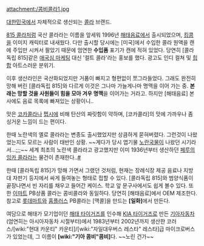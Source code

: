 attachment:/콤비콜라1.jpg

[[대한민국]]에서 자체적으로 생산되는 [[콜라]] 브랜드.

[[815 콜라]]처럼 국산 콜라라는 이름을 앞세워 1996년 [[해태음료]]에서 출시되었으며, [[킹콩]]을 이미지 캐릭터로 내새웠다. 다만 출시할 당시에는 [미국]에서 수입한 콜라 원액을 캔에 주입만 시켜서 팔았기 때문에 엄연한 '''수입품''' 표기가 캔에 적혀 있었다. 당연히 [콜라독립 815]같은 [[애국심 마케팅]] 대신 '컬트 콜라'라는 홍보를 했다. 광고도 인디 컬쳐 및 [[힙합]] 아트스러운 분위기.

이후 생산라인은 국산화되었지만 거품이 빠지고 형편없이 쪼그라들었다. 그래도 완전히 망해 버린 [콜라독립 815]와 다르게 이것은 그나마 가늘게나마 명맥을 이어 가는 중. '''본래는 망할 것을 사원들이 힘을 모아 겨우 명맥'''을 이어가는 거라고. 하지만 [해태음료] 본사에도 음료 목록에 빠져있는 상황이니..

맛은 [[코카콜라]]나 [[펩시]]에 비해 탄산의 짜릿함이 약하며, [코카콜라]의 맛에 가까우나 좀 싱거운 느낌이 드는 편이다.

한때 노란색의 옐로 콜라라는 변종도 출시했었지만 상큼하게 묻혀버렸다. 그런것이 나왔었는지도 모르는 사람이 태반인 상황. ~~게다가 당시 엽기물 [[노란국물]]이 나왔던 시기라서...;;;~~ 세계 최초의 노란색 콜라라고 광고했지만 이미 1936년부터 생산하던 [[페루]]의 [[잉카 콜라]]라는 물건이 존재한다..[http://meokano.blog.me/80135780858 #]

한때 [콜라독립 815]가 망해 가면서 그랬던 것처럼, 현재는 장례식장 제공 음료나 지방대 자판기 등지에서 싸게 들여놓는 형태로 접할 수 있다. [콜라독립 815]와 범양식품이 끝장나면서 빈 자리를 채우고 들어간 케이스. 학교 앞 문구사에서도 쉽게 볼수 있다. 또한 [[이마트]] PB상품 콜라는 콤비콜라와 동일하다. 당연히 [해태음료]에서 OEM 제조한다. 참고로 [[롯데마트]]와 [[홈플러스]] PB콜라는 [맥콜]을 만드는 '''[일화]'''에서 만든다.

여담으로 해태가 모기업이던 [[해태 타이거즈]]를 인수해 [[KIA 타이거즈]]로 만든 [[기아자동차]](엄연히는 아시아자동차 시절부터)에서 1983년부터 2002년까지 생산한 코러스/[wiki:"현대 카운티" 카운티]/[wiki:"자일대우버스 레스타" 레스타]급 마이크로버스가 있었는데, 그 이름이 '''[wiki:"기아 콤비"콤비]'''다. ~~노린 건가~~
